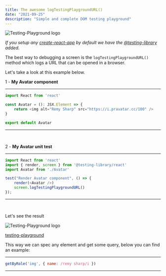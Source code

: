 ```yaml
---
title: The awesome logTestingPlaygroundURL()
date: "2021-09-25"
description: "Simple and complete DOM testing playground"
---
```


<div className="flex items-center justify-center mb-3">
    <img src="/images/testing-library.png" alt="Testing-Playground logo" />
</div>

*If you setup any [create-react-app](https://reactjs.org/docs/create-a-new-react-app.html) by default we have the [@testing-library](https://testing-library.com/docs/react-testing-library/intro/) added.*


The best way to debugging a screen is the `logTestingPlaygroundURL()` method which logs a URL that can be opened in a browser.

Let's take a look at this example below.


1 - **My Avatar component**
<hr />

```javascript
import React from 'react'

const Avatar = (): JSX.Element => {
    return <img alt="Remy Sharp" src="https://i.pravatar.cc/100" />
}

export default Avatar
```
<hr />

<br />

2 - **My Avatar unit test**
<hr />

```javascript
import React from 'react'
import { render, screen } from '@testing-library/react'
import Avatar from './Avatar'

test("Render Avatar component", () => {
    render(<Avatar />)
    screen.logTestingPlaygroundURL()
});
```
<hr /><br />

Let's see the result 

<div className="flex items-center justify-center mb-3">
    <img src="/images/testing-playground.png" alt="Testing-Playground logo" />
</div>

[testing-playground](https://testing-playground.com/gist/ff0081a05e5c86665b979bb073d3d100/6094f93054e0453fefbf9149e5e0a9ea3f46b0b2)

This way we can spec any element and get some query, below you can find an example:

<hr />

```javascript
getByRole('img', { name: /remy sharp/i })
```
<hr />


